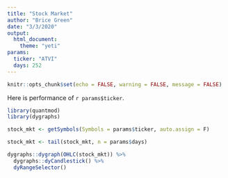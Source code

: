 ```yaml
---
title: "Stock Market"
author: "Brice Green"
date: "3/3/2020"
output: 
  html_document:
    theme: "yeti"
params:
  ticker: "ATVI"
  days: 252
---
```


```r
knitr::opts_chunk$set(echo = FALSE, warning = FALSE, message = FALSE)
```

Here is performance of `r params$ticker`.

```r
library(quantmod)
library(dygraphs)

stock_mkt <- getSymbols(Symbols = params$ticker, auto.assign = F)

stock_mkt <- tail(stock_mkt, n = params$days)

dygraphs::dygraph(OHLC(stock_mkt)) %>% 
  dygraphs::dyCandlestick() %>% 
  dyRangeSelector()
```

